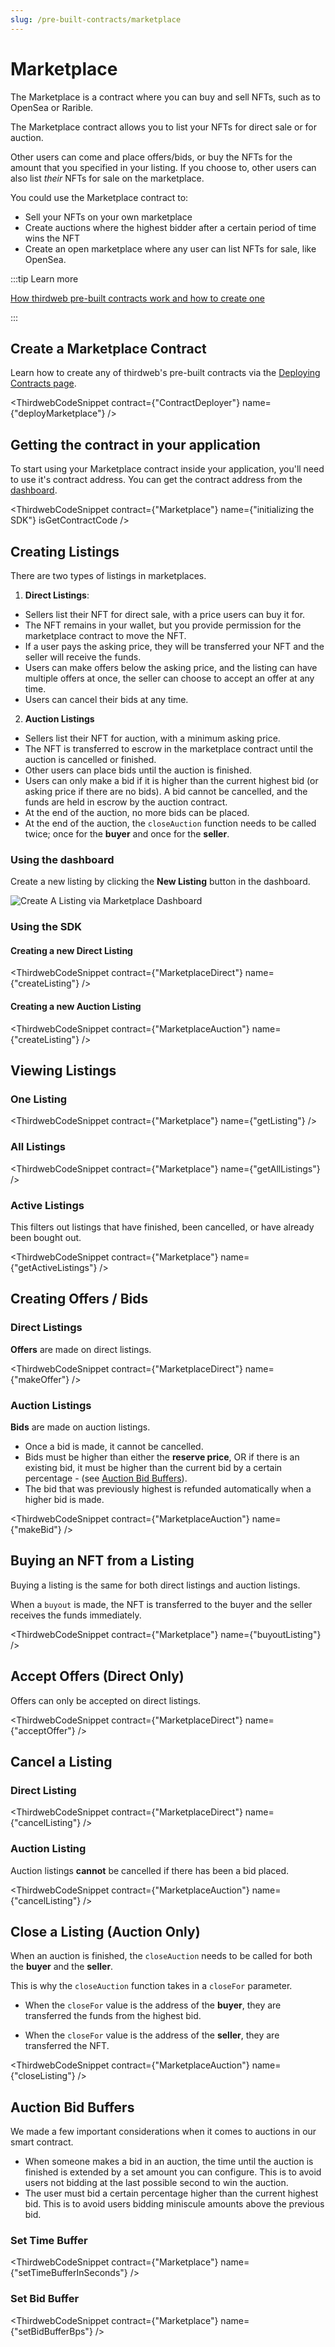 ```yaml
---
slug: /pre-built-contracts/marketplace
---
```



# Marketplace

The Marketplace is a contract where you can buy and sell NFTs, such as to OpenSea or Rarible.

The Marketplace contract allows you to list your NFTs for direct sale or for auction.

Other users can come and place offers/bids, or buy the NFTs for the amount that you specified in your listing.
If you choose to, other users can also list _their_ NFTs for sale on the marketplace.

You could use the Marketplace contract to:

- Sell your NFTs on your own marketplace
- Create auctions where the highest bidder after a certain period of time wins the NFT
- Create an open marketplace where any user can list NFTs for sale, like OpenSea.

:::tip Learn more

[How thirdweb pre-built contracts work and how to create one](/pre-built-contracts)

:::

## Create a Marketplace Contract

Learn how to create any of thirdweb's pre-built contracts via the [Deploying Contracts page](/getting-started/deploying-contracts).

<ThirdwebCodeSnippet contract={"ContractDeployer"} name={"deployMarketplace"} />

## Getting the contract in your application

To start using your Marketplace contract inside your application, you'll need to use it's contract address. You can get the contract address from the [dashboard](https://thirdweb.com/dashboard).

<ThirdwebCodeSnippet
  contract={"Marketplace"}
  name={"initializing the SDK"}
  isGetContractCode
/>

## Creating Listings

There are two types of listings in marketplaces.

1. **Direct Listings**:

- Sellers list their NFT for direct sale, with a price users can buy it for.
- The NFT remains in your wallet, but you provide permission for the marketplace contract to move the NFT.
- If a user pays the asking price, they will be transferred your NFT and the seller will receive the funds.
- Users can make offers below the asking price, and the listing can have multiple offers at once, the seller can choose to accept an offer at any time.
- Users can cancel their bids at any time.

2. **Auction Listings**

- Sellers list their NFT for auction, with a minimum asking price.
- The NFT is transferred to escrow in the marketplace contract until the auction is cancelled or finished.
- Other users can place bids until the auction is finished.
- Users can only make a bid if it is higher than the current highest bid (or asking price if there are no bids). A bid cannot be cancelled, and the funds are held in escrow by the auction contract.
- At the end of the auction, no more bids can be placed.
- At the end of the auction, the `closeAuction` function needs to be called twice; once for the **buyer** and
  once for the **seller**.

### Using the dashboard

Create a new listing by clicking the **New Listing** button in the dashboard.

![Create A Listing via Marketplace Dashboard](./assets/new-listing.png)

### Using the SDK

#### Creating a new Direct Listing

<ThirdwebCodeSnippet contract={"MarketplaceDirect"} name={"createListing"} />

#### Creating a new Auction Listing

<ThirdwebCodeSnippet contract={"MarketplaceAuction"} name={"createListing"} />

## Viewing Listings

### One Listing

<ThirdwebCodeSnippet contract={"Marketplace"} name={"getListing"} />

### All Listings

<ThirdwebCodeSnippet contract={"Marketplace"} name={"getAllListings"} />

### Active Listings

This filters out listings that have finished, been cancelled, or have already been bought out.

<ThirdwebCodeSnippet contract={"Marketplace"} name={"getActiveListings"} />

## Creating Offers / Bids

### Direct Listings

**Offers** are made on direct listings.

<ThirdwebCodeSnippet contract={"MarketplaceDirect"} name={"makeOffer"} />

### Auction Listings

**Bids** are made on auction listings.

- Once a bid is made, it cannot be cancelled.
- Bids must be higher than either the **reserve price**, OR if there is an existing bid, it must be higher than the current bid by a certain percentage -
  (see [Auction Bid Buffers](#auction-bid-buffers)).
- The bid that was previously highest is refunded automatically when a higher bid is made.

<ThirdwebCodeSnippet contract={"MarketplaceAuction"} name={"makeBid"} />

## Buying an NFT from a Listing

Buying a listing is the same for both direct listings and auction listings.

When a `buyout` is made, the NFT is transferred to the buyer and the seller receives the funds immediately.

<ThirdwebCodeSnippet contract={"Marketplace"} name={"buyoutListing"} />

## Accept Offers (Direct Only)

Offers can only be accepted on direct listings.

<ThirdwebCodeSnippet contract={"MarketplaceDirect"} name={"acceptOffer"} />

## Cancel a Listing

### Direct Listing

<ThirdwebCodeSnippet contract={"MarketplaceDirect"} name={"cancelListing"} />

### Auction Listing

Auction listings **cannot** be cancelled if there has been a bid placed.

<ThirdwebCodeSnippet contract={"MarketplaceAuction"} name={"cancelListing"} />

## Close a Listing (Auction Only)

When an auction is finished, the `closeAuction` needs to be called for both the **buyer** and the **seller**.

This is why the `closeAuction` function takes in a `closeFor` parameter.

- When the `closeFor` value is the address of the **buyer**, they are transferred the funds from the highest bid.

- When the `closeFor` value is the address of the **seller**, they are transferred the NFT.

<ThirdwebCodeSnippet contract={"MarketplaceAuction"} name={"closeListing"} />

## Auction Bid Buffers

We made a few important considerations when it comes to auctions in our smart contract.

- When someone makes a bid in an auction, the time until the auction is finished is extended by a set amount you can configure. This is to avoid users not bidding at the last possible second to win the auction.
- The user must bid a certain percentage higher than the current highest bid. This is to avoid users bidding miniscule amounts above the previous bid.

### Set Time Buffer

<ThirdwebCodeSnippet contract={"Marketplace"} name={"setTimeBufferInSeconds"} />

### Set Bid Buffer

<ThirdwebCodeSnippet contract={"Marketplace"} name={"setBidBufferBps"} />
